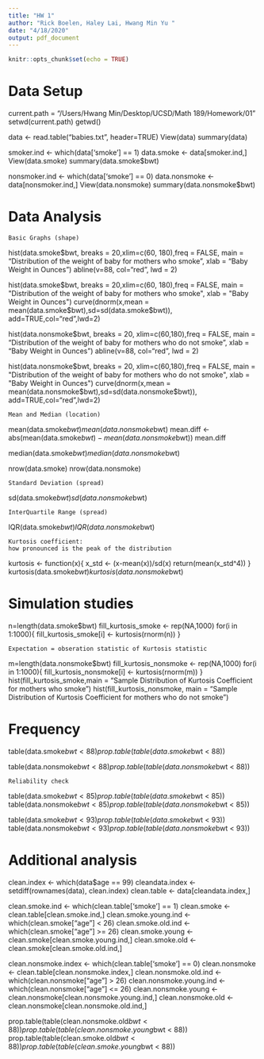 ---
title: "HW 1"
author: "Rick Boelen, Haley Lai, Hwang Min Yu "
date: "4/18/2020"
output: pdf_document
---

```{r setup, include=FALSE}
knitr::opts_chunk$set(echo = TRUE)
```
# Data Setup
current.path = "/Users/Hwang Min/Desktop/UCSD/Math 189/Homework/01"
setwd(current.path)
getwd()


data <- read.table("babies.txt", header=TRUE)
View(data)
summary(data)


smoker.ind <- which(data['smoke'] == 1)
data.smoke <- data[smoker.ind,]
View(data.smoke)
summary(data.smoke$bwt)

nonsmoker.ind <- which(data['smoke'] == 0)
data.nonsmoke <- data[nonsmoker.ind,]
View(data.nonsmoke)
summary(data.nonsmoke$bwt)

# Data Analysis
```
Basic Graphs (shape)
```
hist(data.smoke$bwt, breaks = 20,xlim=c(60, 180),freq = FALSE, main = "Distribution of the weight of baby for mothers who smoke", xlab = "Baby Weight in Ounces")
abline(v=88, col="red", lwd = 2)

hist(data.smoke$bwt, breaks = 20,xlim=c(60, 180),freq = FALSE, main = "Distribution of the weight of baby for mothers who smoke", xlab = "Baby Weight in Ounces")
curve(dnorm(x,mean = mean(data.smoke$bwt),sd=sd(data.smoke$bwt)), add=TRUE,col="red",lwd=2)

hist(data.nonsmoke$bwt, breaks = 20, xlim=c(60,180),freq = FALSE, main = "Distribution of the weight of baby for mothers who do not smoke", xlab = "Baby Weight in Ounces")
abline(v=88, col="red", lwd = 2)

hist(data.nonsmoke$bwt, breaks = 20, xlim=c(60,180),freq = FALSE, main = "Distribution of the weight of baby for mothers who do not smoke", xlab = "Baby Weight in Ounces")
curve(dnorm(x,mean = mean(data.nonsmoke$bwt),sd=sd(data.nonsmoke$bwt)), add=TRUE,col="red",lwd=2)

```
Mean and Median (location)
```
mean(data.smoke$bwt)
mean(data.nonsmoke$bwt)
mean.diff <- abs(mean(data.smoke$bwt) - mean(data.nonsmoke$bwt))
mean.diff

median(data.smoke$bwt)
median(data.nonsmoke$bwt)

nrow(data.smoke)
nrow(data.nonsmoke)
```
Standard Deviation (spread)
```
sd(data.smoke$bwt)
sd(data.nonsmoke$bwt)

```
InterQuartile Range (spread)
```
IQR(data.smoke$bwt)
IQR(data.nonsmoke$bwt)

```
Kurtosis coefficient:
how pronounced is the peak of the distribution
```
kurtosis <- function(x){
 x_std <- (x-mean(x))/sd(x)
 return(mean(x_std^4))
}
kurtosis(data.smoke$bwt)
kurtosis(data.nonsmoke$bwt)


# Simulation studies

n=length(data.smoke$bwt)
fill_kurtosis_smoke <- rep(NA,1000)
for(i in 1:1000){
  fill_kurtosis_smoke[i] <- kurtosis(rnorm(n))
}


```
Expectation = obseration statistic of Kurtosis statistic
```

m=length(data.nonsmoke$bwt)
fill_kurtosis_nonsmoke <- rep(NA,1000)
for(i in 1:1000){
  fill_kurtosis_nonsmoke[i] <- kurtosis(rnorm(m))
}
hist(fill_kurtosis_smoke,main = "Sample Distribution of Kurtosis Coefficient for mothers who smoke")
hist(fill_kurtosis_nonsmoke, main = "Sample Distribution of Kurtosis Coefficient for mothers who do not smoke")




# Frequency

table(data.smoke$bwt < 88)
prop.table(table(data.smoke$bwt < 88))

table(data.nonsmoke$bwt < 88)
prop.table(table(data.nonsmoke$bwt < 88))

```
Reliability check
```
table(data.smoke$bwt < 85)
prop.table(table(data.smoke$bwt < 85))
table(data.nonsmoke$bwt < 85)
prop.table(table(data.nonsmoke$bwt < 85))

table(data.smoke$bwt < 93)
prop.table(table(data.smoke$bwt < 93))
table(data.nonsmoke$bwt < 93)
prop.table(table(data.nonsmoke$bwt < 93))


# Additional analysis

clean.index <- which(data$age == 99)
cleandata.index <- setdiff(rownames(data), clean.index)
clean.table <- data[cleandata.index,]

clean.smoke.ind <- which(clean.table['smoke'] == 1)
clean.smoke <- clean.table[clean.smoke.ind,]
clean.smoke.young.ind <- which(clean.smoke["age"] < 26)
clean.smoke.old.ind <- which(clean.smoke["age"] >= 26)
clean.smoke.young <- clean.smoke[clean.smoke.young.ind,]
clean.smoke.old <- clean.smoke[clean.smoke.old.ind,]

clean.nonsmoke.index <- which(clean.table['smoke'] == 0)
clean.nonsmoke <- clean.table[clean.nonsmoke.index,]
clean.nonsmoke.old.ind <- which(clean.nonsmoke["age"] > 26)
clean.nonsmoke.young.ind <- which(clean.nonsmoke["age"] <= 26)
clean.nonsmoke.young <- clean.nonsmoke[clean.nonsmoke.young.ind,]
clean.nonsmoke.old <- clean.nonsmoke[clean.nonsmoke.old.ind,]

prop.table(table(clean.nonsmoke.old$bwt < 88))
prop.table(table(clean.nonsmoke.young$bwt < 88))
prop.table(table(clean.smoke.old$bwt < 88))
prop.table(table(clean.smoke.young$bwt < 88))
```{r pressure, echo=FALSE}

```
